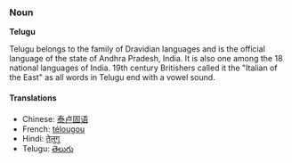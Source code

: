===Noun===
'''Telugu'''

Telugu belongs to the family of Dravidian languages and is the official language of the state of Andhra Pradesh, India. It is also one among the 18 national languages of India. 19th century Britishers called it the "Italian of the East" as all words in Telugu end with a vowel sound.

====Translations====
* Chinese: [[泰卢固语]]
* French: [[télougou]]
* Hindi: [[तेलुगु]]
* Telugu: [[తెలుగు]]